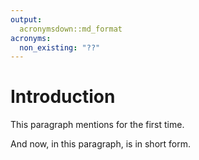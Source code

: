 ```yaml
---
output:
  acronymsdown::md_format
acronyms:
  non_existing: "??"
---
```


# Introduction {#intro}

This paragraph mentions \acr{RL} for the first time.

And now, in this paragraph, \acr{RL} is in short form.

